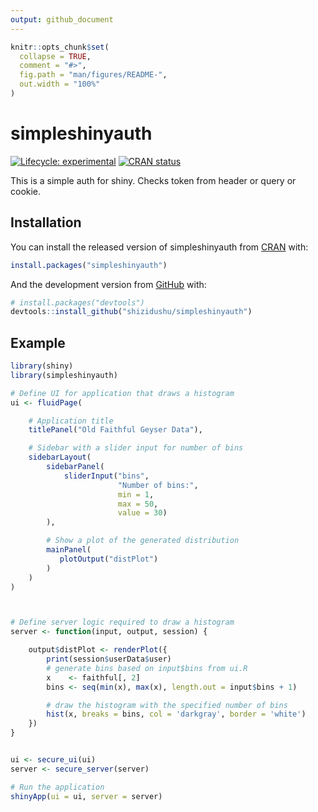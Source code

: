 ```yaml
---
output: github_document
---
```


<!-- README.md is generated from README.Rmd. Please edit that file -->

```r
knitr::opts_chunk$set(
  collapse = TRUE,
  comment = "#>",
  fig.path = "man/figures/README-",
  out.width = "100%"
)
```

# simpleshinyauth

<!-- badges: start -->
[![Lifecycle: experimental](https://img.shields.io/badge/lifecycle-experimental-orange.svg)](https://www.tidyverse.org/lifecycle/#experimental)
[![CRAN status](https://www.r-pkg.org/badges/version/simpleshinyauth)](https://CRAN.R-project.org/package=simpleshinyauth)
<!-- badges: end -->

This is a simple auth for shiny. Checks token from header or query or cookie.

## Installation

You can install the released version of simpleshinyauth from [CRAN](https://CRAN.R-project.org) with:

``` r
install.packages("simpleshinyauth")
```

And the development version from [GitHub](https://github.com/) with:

``` r
# install.packages("devtools")
devtools::install_github("shizidushu/simpleshinyauth")
```
## Example

```r
library(shiny)
library(simpleshinyauth)

# Define UI for application that draws a histogram
ui <- fluidPage(

    # Application title
    titlePanel("Old Faithful Geyser Data"),

    # Sidebar with a slider input for number of bins
    sidebarLayout(
        sidebarPanel(
            sliderInput("bins",
                        "Number of bins:",
                        min = 1,
                        max = 50,
                        value = 30)
        ),

        # Show a plot of the generated distribution
        mainPanel(
           plotOutput("distPlot")
        )
    )
)



# Define server logic required to draw a histogram
server <- function(input, output, session) {

    output$distPlot <- renderPlot({
        print(session$userData$user)
        # generate bins based on input$bins from ui.R
        x    <- faithful[, 2]
        bins <- seq(min(x), max(x), length.out = input$bins + 1)

        # draw the histogram with the specified number of bins
        hist(x, breaks = bins, col = 'darkgray', border = 'white')
    })
}


ui <- secure_ui(ui)
server <- secure_server(server)

# Run the application
shinyApp(ui = ui, server = server)
```
